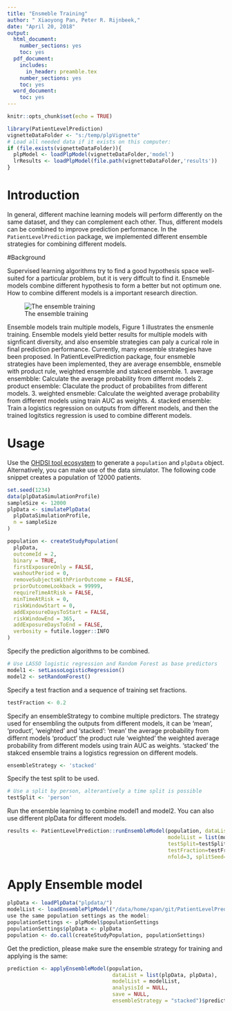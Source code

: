 ```yaml
---
title: "Ensmeble Training"
author: " Xiaoyong Pan, Peter R. Rijnbeek,"
date: "April 20, 2018"
output:   
  html_document:
    number_sections: yes
    toc: yes
  pdf_document:
    includes:
      in_header: preamble.tex
    number_sections: yes
    toc: yes
  word_document:
    toc: yes
---
```


```r
knitr::opts_chunk$set(echo = TRUE)
```

```r
library(PatientLevelPrediction)
vignetteDataFolder <- "s:/temp/plpVignette"
# Load all needed data if it exists on this computer:
if (file.exists(vignetteDataFolder)){
  plpModel <- loadPlpModel(vignetteDataFolder,'model')
  lrResults <- loadPlpModel(file.path(vignetteDataFolder,'results'))
}
```

\newpage
# Introduction

In general, different machine learning models will perform differently on the same dataset, and they can complement each other. Thus, different models can be combined to improve prediction performance.
In the `PatientLevelPrediction` package, we implemented different ensemble strategies for combining different models.

#Background

Supervised learning algorithms try to find a good hypothesis space well-suited for a particular problem, but it is very diffcult to find it. Ensmeble models combine different hypothesis 
to form a better but not optimum one. How to combine different models is a important research direction.

![The ensemble training](ensemble.png)

Ensemble models train multiple models, Figure 1 illustrates the ensmenle training. Ensemble models yield better results for multiple models with signficant diversity, and also ensemble strategies can paly a curical role in final prediction performance. Currently, many ensemble strategies have been proposed.
In PatientLevelPrediction package, four ensmeble strategies have been implemented, they are average ensembble, ensmeble with product rule, weighted ensemble and stakced ensemble.
1. average ensembble: Calculate the average probability from differnt models
2. product ensemble:  Claculate the product of probabilites from different models.
3. weighted ensmeble: Calculate the weighted average probability from different models using train AUC as weights.
4. stacked ensemble:  Train a logistics regression on outputs from different models, and then the trained logitstics regression is used to combine different models. 

# Usage

Use the [OHDSI tool ecosystem](https://github.com/OHDSI) to generate a `population` and `plpData` object. Alternatively, you can make use of the data simulator. The following code snippet creates a population of 12000 patients.

```r
set.seed(1234)
data(plpDataSimulationProfile)
sampleSize <- 12000
plpData <- simulatePlpData(
  plpDataSimulationProfile,
  n = sampleSize
)

population <- createStudyPopulation(
  plpData,
  outcomeId = 2,
  binary = TRUE,
  firstExposureOnly = FALSE,
  washoutPeriod = 0,
  removeSubjectsWithPriorOutcome = FALSE,
  priorOutcomeLookback = 99999,
  requireTimeAtRisk = FALSE,
  minTimeAtRisk = 0,
  riskWindowStart = 0,
  addExposureDaysToStart = FALSE,
  riskWindowEnd = 365,
  addExposureDaysToEnd = FALSE,
  verbosity = futile.logger::INFO
)
```

Specify the prediction algorithms to be combined.

```r
# Use LASSO logistic regression and Random Forest as base predictors
model1 <- setLassoLogisticRegression()
model2 <- setRandomForest()
```

Specify a test fraction and a sequence of training set fractions.

```r
testFraction <- 0.2

```

Specify an ensembleStrategy to combine multiple predictors. 
The strategy used for ensembling the outputs from different models, 
it can be 'mean', 'product',  'weighted' and 'stacked':
'mean'     the average probability from differnt models
'product'  the product rule
'weighted' the weighted average probability from different models using train AUC as weights.
'stacked'  the stakced ensemble trains a logistics regression on different models.

```r
ensembleStrategy <- 'stacked'

```

Specify the test split to be used.

```r
# Use a split by person, alterantively a time split is possible
testSplit <- 'person'
```

Run the ensemble learning to combine model1 and model2. You can also use different plpData for different models.

```r
results <- PatientLevelPrediction::runEnsembleModel(population, dataList = list(plpData, plpData), 
                                                    modelList = list(model1, model2),
                                                    testSplit=testSplit,
                                                    testFraction=testFraction,
                                                    nfold=3, splitSeed=1000, ensembleStrategy = ensembleStrategy) 
```


# Apply Ensemble model
```r
plpData <- loadPlpData("plpdata/")
modelList <- loadEnsemblePlpModel("/data/home/xpan/git/PatientLevelPrediction/plpmodels/20180607153811")  #the last model is combination model
use the same population settings as the model:
populationSettings <- plpModel$populationSettings
populationSettings$plpData <- plpData
population <- do.call(createStudyPopulation, populationSettings)
```
Get the prediction, please make sure the ensemble strategy for training and applying is the same:
```r
prediction <- applyEnsembleModel(population,
                                  dataList = list(plpData, plpData),
                                  modelList = modelList,
                                  analysisId = NULL,
                                  save = NULL,
                                  ensembleStrategy = "stacked")$prediction
```
